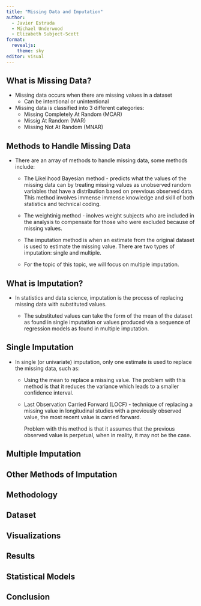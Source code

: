 ```yaml
---
title: "Missing Data and Imputation"
author: 
  - Javier Estrada
  - Michael Underwood
  - Elizabeth Subject-Scott
format: 
  revealjs:
    theme: sky
editor: visual
---
```


## What is Missing Data?

- Missing data occurs when there are missing values in a dataset
    - Can be intentional or unintentional
    
- Missing data is classified into 3 different categories:
    - Missing Completely At Random (MCAR)
    - Missig At Random (MAR)
    - Missing Not At Random (MNAR)

## Methods to Handle Missing Data

- There are an array of methods to handle missing data, some methods include:
  
  - The Likelihood Bayesian method - predicts what the values of the missing data can by treating missing values as unobserved random variables that have a distribution based on prevvious observed data. This method involves immense immense knowledge and skill of both statistics and technical coding.
 
  - The weightinig method - inolves weight subjects who are included in the analysis to compensate for those who were excluded because of missing values.

  - The imputation method is when an estimate from the original dataset
    is used to estimate the missing value. There are two types of
    imputation: single and multiple.
    
   - For the topic of this topic, we will focus on multiple imputation. 

## What is Imputation?

- In statistics and data science, imputation is the process of replacing missing data with substituted values. 

  - The substituted values can take the form of the mean of the dataset as found in single imputation or values produced via a sequence of regression models as found in multiple imputation.

## Single Imputation

- In single (or univariate) imputation, only one estimate is used to replace the missing data, such as:

  - Using the mean to replace a missing value. The problem with this method is that it reduces
    the variance which leads to a smaller confidence interval.
    
  - Last Observation Carried Forward (LOCF) - technique of replacing a missing value in longitudinal studies with a previously observed
    value, the most recent value is carried forward. 
    
    Problem with this method is that it assumes that the previous observed value is perpetual, when in reality, it may not be the case.
   

## Multiple Imputation

## Other Methods of Imputation

## Methodology

## Dataset

## Visualizations

## Results

## Statistical Models

## Conclusion
